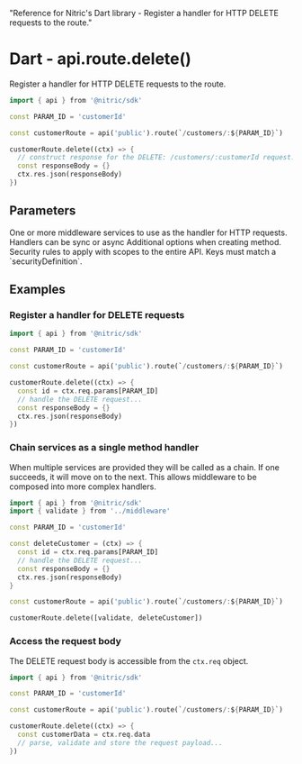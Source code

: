   "Reference for Nitric's Dart library - Register a handler for HTTP DELETE requests to the route."

# Dart - api.route.delete()

Register a handler for HTTP DELETE requests to the route.

```dart
import { api } from '@nitric/sdk'

const PARAM_ID = 'customerId'

const customerRoute = api('public').route(`/customers/:${PARAM_ID}`)

customerRoute.delete((ctx) => {
  // construct response for the DELETE: /customers/:customerId request...
  const responseBody = {}
  ctx.res.json(responseBody)
})
```

## Parameters

<Properties>
  <Property name="middleware" required type="HttpMiddleware | HttpMiddleware[]">
    One or more middleware services to use as the handler for HTTP requests.
    Handlers can be sync or async
  </Property>
  <Property name="opts" type="object">
    Additional options when creating method.
    <Properties nested>
      <Property name="security" type="map<string, string[]>">
        Security rules to apply with scopes to the entire API. Keys must match a
        `securityDefinition`.
      </Property>
    </Properties>
  </Property>
</Properties>

## Examples

### Register a handler for DELETE requests

```dart
import { api } from '@nitric/sdk'

const PARAM_ID = 'customerId'

const customerRoute = api('public').route(`/customers/:${PARAM_ID}`)

customerRoute.delete((ctx) => {
  const id = ctx.req.params[PARAM_ID]
  // handle the DELETE request...
  const responseBody = {}
  ctx.res.json(responseBody)
})
```

### Chain services as a single method handler

When multiple services are provided they will be called as a chain. If one succeeds, it will move on to the next. This allows middleware to be composed into more complex handlers.

```dart
import { api } from '@nitric/sdk'
import { validate } from '../middleware'

const PARAM_ID = 'customerId'

const deleteCustomer = (ctx) => {
  const id = ctx.req.params[PARAM_ID]
  // handle the DELETE request...
  const responseBody = {}
  ctx.res.json(responseBody)
}

const customerRoute = api('public').route(`/customers/:${PARAM_ID}`)

customerRoute.delete([validate, deleteCustomer])
```

### Access the request body

The DELETE request body is accessible from the `ctx.req` object.

```dart
import { api } from '@nitric/sdk'

const PARAM_ID = 'customerId'

const customerRoute = api('public').route(`/customers/:${PARAM_ID}`)

customerRoute.delete((ctx) => {
  const customerData = ctx.req.data
  // parse, validate and store the request payload...
})
```
